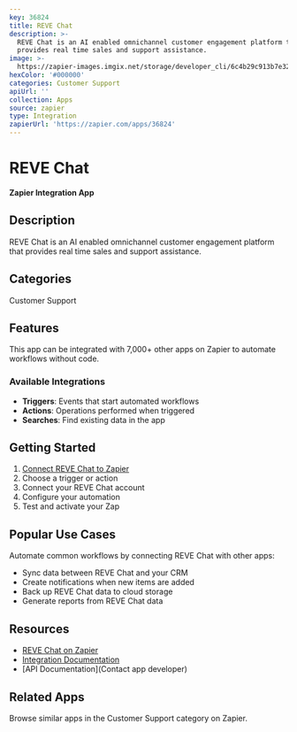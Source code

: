 ```yaml
---
key: 36824
title: REVE Chat
description: >-
  REVE Chat is an AI enabled omnichannel customer engagement platform that
  provides real time sales and support assistance.
image: >-
  https://zapier-images.imgix.net/storage/developer_cli/6c4b29c913b7e32172d11c0dbf47f282.png?auto=format%2Ccompress&ixlib=python-3.0.0&q=50
hexColor: '#000000'
categories: Customer Support
apiUrl: ''
collection: Apps
source: zapier
type: Integration
zapierUrl: 'https://zapier.com/apps/36824'
---
```

# REVE Chat

**Zapier Integration App**

## Description

REVE Chat is an AI enabled omnichannel customer engagement platform that provides real time sales and support assistance.

## Categories

Customer Support

## Features

This app can be integrated with 7,000+ other apps on Zapier to automate workflows without code.

### Available Integrations

- **Triggers**: Events that start automated workflows
- **Actions**: Operations performed when triggered
- **Searches**: Find existing data in the app

## Getting Started

1. [Connect REVE Chat to Zapier](https://zapier.com/apps/36824)
2. Choose a trigger or action
3. Connect your REVE Chat account
4. Configure your automation
5. Test and activate your Zap

## Popular Use Cases

Automate common workflows by connecting REVE Chat with other apps:

- Sync data between REVE Chat and your CRM
- Create notifications when new items are added
- Back up REVE Chat data to cloud storage
- Generate reports from REVE Chat data

## Resources

- [REVE Chat on Zapier](https://zapier.com/apps/36824)
- [Integration Documentation](https://zapier.com/apps/36824/integrations)
- [API Documentation](Contact app developer)

## Related Apps

Browse similar apps in the Customer Support category on Zapier.
